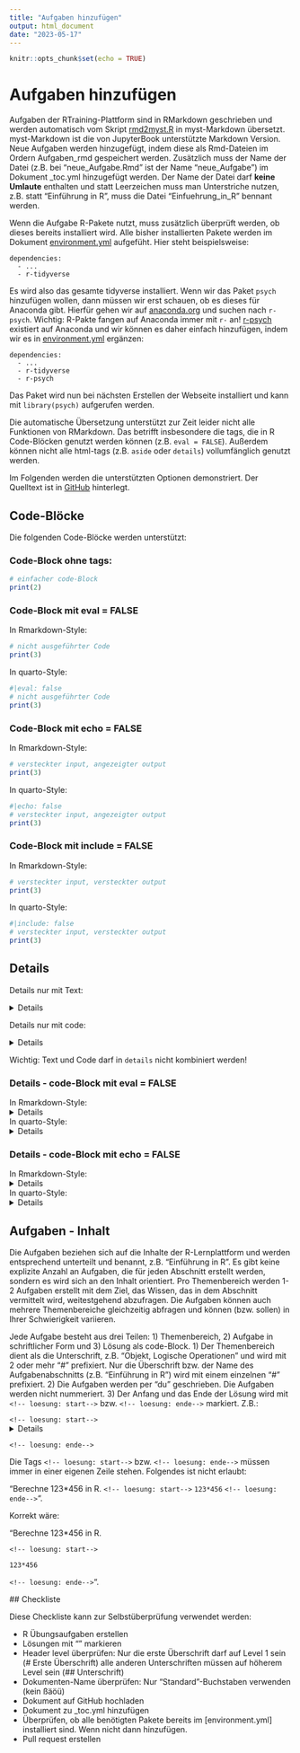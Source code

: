 ```yaml
---
title: "Aufgaben hinzufügen"
output: html_document
date: "2023-05-17"
---
```


```r
knitr::opts_chunk$set(echo = TRUE)
```

# Aufgaben hinzufügen

Aufgaben der RTraining-Plattform sind in RMarkdown geschrieben und werden 
automatisch vom Skript [rmd2myst.R](https://github.com/Methods-Berlin/RTraining/blob/main/rmd2myst.R)
in myst-Markdown übersetzt. myst-Markdown ist die von JupyterBook unterstützte
Markdown Version. Neue Aufgaben werden hinzugefügt, indem diese als Rmd-Dateien
im Ordern Aufgaben_rmd gespeichert werden. Zusätzlich muss der Name der Datei 
(z.B. bei "neue_Aufgabe.Rmd" ist der Name "neue_Aufgabe") im Dokument _toc.yml
hinzugefügt werden. Der Name der Datei darf **keine Umlaute** enthalten und statt 
Leerzeichen muss man Unterstriche nutzen, z.B. statt "Einführung in R", muss die 
Datei "Einfuehrung_in_R" bennant werden. 

Wenn die Aufgabe R-Pakete nutzt, muss zusätzlich überprüft werden, ob dieses 
bereits installiert wird. Alle bisher installierten Pakete werden im Dokument
[environment.yml](https://github.com/Methods-Berlin/RTraining/blob/main/environment.yml)
aufgefüht. Hier steht beispielsweise:
```
dependencies:
  - ...
  - r-tidyverse
```
Es wird also das gesamte tidyverse installiert. Wenn wir das Paket `psych` hinzufügen
wollen, dann müssen wir erst schauen, ob es dieses für Anaconda gibt. Hierfür 
gehen wir auf [anaconda.org](https://anaconda.org/) und suchen nach `r-psych`.
Wichtig: R-Pakte fangen auf Anaconda immer mit `r-` an! [r-psych](https://anaconda.org/search?q=type%3Aconda+r-psych)
existiert auf Anaconda und wir können es daher einfach hinzufügen, indem
wir es in [environment.yml](https://github.com/Methods-Berlin/RTraining/blob/main/environment.yml) 
ergänzen:
```
dependencies:
  - ...
  - r-tidyverse
  - r-psych
```
Das Paket wird nun bei nächsten Erstellen der Webseite installiert und kann mit 
`library(psych)` aufgerufen werden.

Die automatische Übersetzung unterstützt zur Zeit leider nicht alle Funktionen
von RMarkdown. Das betrifft insbesondere die tags, die in R Code-Blöcken genutzt
werden können (z.B. `eval = FALSE`). Außerdem können nicht alle html-tags (z.B.
`aside` oder `details`) vollumfänglich genutzt werden.

Im Folgenden werden die unterstützten Optionen demonstriert. Der Quelltext
ist in [GitHub](https://github.com/Methods-Berlin/RTraining/tree/main/Aufgaben_rmd/Aufgaben_hinzufuegen.Rmd)
hinterlegt.

## Code-Blöcke

Die folgenden Code-Blöcke werden unterstützt:

### Code-Block ohne tags:

```r
# einfacher code-Block
print(2)
```

### Code-Block mit eval = FALSE

In Rmarkdown-Style:
```r
# nicht ausgeführter Code
print(3)
```

In quarto-Style:
```r
#|eval: false
# nicht ausgeführter Code
print(3)
```

### Code-Block mit echo = FALSE

In Rmarkdown-Style:
```r
# versteckter input, angezeigter output
print(3)
```

In quarto-Style:
```r
#|echo: false
# versteckter input, angezeigter output
print(3)
```

### Code-Block mit include = FALSE

In Rmarkdown-Style:
```r
# versteckter input, versteckter output
print(3)
```

In quarto-Style:
```r
#|include: false
# versteckter input, versteckter output
print(3)
```

## Details

Details nur mit Text:

<details>
Details mit Text
</details>

Details nur mit code:

<details>
```r
# details mit code-Block
print(2)
```
</details>

Wichtig: Text und Code darf in `details` nicht kombiniert werden!

### Details - code-Block mit eval = FALSE

In Rmarkdown-Style:
<details>
```r
# nicht ausgeführter Code
print(3)
```
</details>

In quarto-Style:
<details>
```r
#|eval: false
print(3)
```
</details>

### Details - code-Block mit echo = FALSE

In Rmarkdown-Style:
<details>
```r
# nicht ausgeführter Code
print(3)
```
</details>

In quarto-Style:
<details>
```r
#|echo: false
# nicht ausgeführter Code
print(3)
```
</details>


## Aufgaben - Inhalt 

Die Aufgaben beziehen sich auf die Inhalte der R-Lernplattform und werden entsprechend unterteilt und 
benannt, z.B. "Einführung in R". Es gibt keine explizite Anzahl an Aufgaben, die für jeden Abschnitt erstellt werden, sondern 
es wird sich an den Inhalt orientiert. Pro Themenbereich werden 1-2 Aufgaben erstellt mit dem Ziel, das Wissen, das in dem 
Abschnitt vermittelt wird, weitestgehend abzufragen. Die Aufgaben können auch mehrere Themenbereiche gleichzeitig abfragen 
und können (bzw. sollen) in Ihrer Schwierigkeit variieren. 

Jede Aufgabe besteht aus drei Teilen: 1) Themenbereich, 2) Aufgabe in schriftlicher Form und 3) Lösung als code-Block. 
1) Der Themenbereich dient als die Unterschrift, z.B. "Objekt, Logische Operationen" und wird mit 2 oder mehr "#" prefixiert.
 Nur die Überschrift bzw. der Name des Aufgabenabschnitts (z.B. "Einführung in R") wird mit einem einzelnen "#" prefixiert. 
2) Die Aufgaben werden per "du" geschrieben. Die Aufgaben werden nicht nummeriert. 
3) Der Anfang und das Ende der Lösung wird mit `<!-- loesung: start-->` bzw. `<!-- loesung: ende-->` markiert. Z.B.:  

`<!-- loesung: start-->`
<details>
```r
x <- 5000
y <- 8^4
y <= x
```
</details>
`<!-- loesung: ende-->`

Die Tags `<!-- loesung: start-->` bzw. `<!-- loesung: ende-->` müssen immer in einer eigenen Zeile stehen. Folgendes
ist nicht erlaubt: 

"Berechne 123*456 in R. `<!-- loesung: start-->` `123*456` `<!-- loesung: ende-->`".

Korrekt wäre:

"Berechne 123*456 in R. 
  
`<!-- loesung: start-->`

`123*456`

`<!-- loesung: ende-->`".

 
 ## Checkliste 
  
 Diese Checkliste kann zur Selbstüberprüfung verwendet werden: 
  
 - R Übungsaufgaben erstellen
 - Lösungen mit "<!-- loesung: start> Meine Lösung steht hier <!-- loesung: ende-->" markieren
 - Header level überprüfen: Nur die erste Überschrift darf auf Level 1 sein (# Erste Überschrift) alle anderen
   Unterschriften müssen auf höherem Level sein (## Unterschrift) 
 - Dokumenten-Name überprüfen: Nur "Standard"-Buchstaben verwenden (kein ßäöü)
 - Dokument auf GitHub hochladen
 - Dokument zu _toc.yml hinzufügen
 - Überprüfen, ob alle benötigten Pakete bereits im [environment.yml] installiert sind. Wenn nicht dann hinzufügen. 
 - Pull request erstellen

  
 
  
